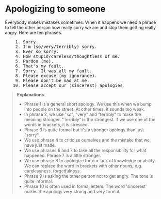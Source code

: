# Apologizing to someone

Everybody makes mistakes sometimes. When it happens we need a phrase to tell the other person how really sorry we are and stop them getting really angry. Here are ten phrases.

<pre className="text-xl font-semibold font-sans leading-3">
    1. Sorry.
    2. I'm (so/very/terribly) sorry.
    3. Ever so sorry.
    4. How stupid/careless/thoughtless of me.
    5. Pardon (me).
    6. That's my fault.
    7. Sorry. It was all my fault.
    8. Please excuse (my ignorance).
    9. Please don't be mad at me.
   10. Please accept our (sincerest) apologies.
</pre>

> __Explanations__
> - Phrase 1 is a general short apology. We use this when we bump into people on the street. At other times, it sounds too weak.
> - In phrase 2, we use "so", "very" and "terribly" to make the meaning stronger. "Terribly" is the strongest. If we use one of the words in brackets, it is stressed.
> - Phrase 3 is quite formal but it's a stronger apology than just "sorry".
> - We use phrase 4 to criticize ourselves and the mistake that we have just made.
> - We use phrases 6 and 7 to take all the responsibility for what happened. Phrase 7 is a little stronger.
> - We use phrase 8 to apologize for our lack of knowledge or ability. We can replace the word in brackets with other nouns, e.g. carelessness, forgetfulness.
> - Phrase 9 is asking the other person not to get angry. The tone is quite informal.
> - Phrase 10 is often used in formal letters. The word 'sincerest' makes the apology very strong and very formal.
